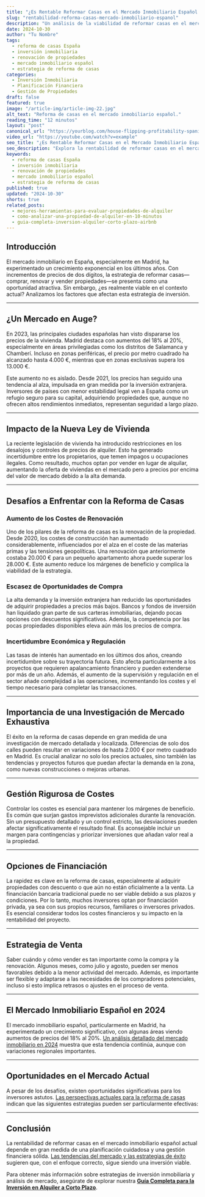 ```yaml
---
title: "¿Es Rentable Reformar Casas en el Mercado Inmobiliario Español Actual?"
slug: "rentabilidad-reforma-casas-mercado-inmobiliario-espanol"
description: "Un análisis de la viabilidad de reformar casas en el mercado inmobiliario actual de España, considerando factores como el crecimiento del mercado, los costes de renovación y la incertidumbre económica."
date: 2024-10-30
author: "Tu Nombre"
tags:
  - reforma de casas España
  - inversión inmobiliaria
  - renovación de propiedades
  - mercado inmobiliario español
  - estrategia de reforma de casas
categories:
  - Inversión Inmobiliaria
  - Planificación Financiera
  - Gestión de Propiedades
draft: false
featured: true
image: "/article-img/article-img-22.jpg"
alt_text: "Reforma de casas en el mercado inmobiliario español."
reading_time: "12 minutos"
layout: "post"
canonical_url: "https://yourblog.com/house-flipping-profitability-spanish-real-estate"
video_url: "https://youtube.com/watch?v=example"
seo_title: "¿Es Rentable Reformar Casas en el Mercado Inmobiliario Español Actual?"
seo_description: "Explora la rentabilidad de reformar casas en el mercado inmobiliario de España, analizando el crecimiento del mercado, los costes de renovación y los desafíos económicos."
keywords:
  - reforma de casas España
  - inversión inmobiliaria
  - renovación de propiedades
  - mercado inmobiliario español
  - estrategia de reforma de casas
published: true
updated: "2024-10-30"
shorts: true
related_posts:
  - mejores-herramientas-para-evaluar-propiedades-de-alquiler
  - como-analizar-una-propiedad-de-alquiler-en-10-minutos
  - guia-completa-inversion-alquiler-corto-plazo-airbnb
---
```


## Introducción

El mercado inmobiliario en España, especialmente en Madrid, ha experimentado un crecimiento exponencial en los últimos años. Con incrementos de precios de dos dígitos, la estrategia de reformar casas—comprar, renovar y vender propiedades—se presenta como una oportunidad atractiva. Sin embargo, ¿es realmente viable en el contexto actual? Analizamos los factores que afectan esta estrategia de inversión.

---

## ¿Un Mercado en Auge?

En 2023, las principales ciudades españolas han visto dispararse los precios de la vivienda. Madrid destaca con aumentos del 18% al 20%, especialmente en áreas privilegiadas como los distritos de Salamanca y Chamberí. Incluso en zonas periféricas, el precio por metro cuadrado ha alcanzado hasta 4.000 €, mientras que en zonas exclusivas supera los 13.000 €.

Este aumento no es aislado. Desde 2021, los precios han seguido una tendencia al alza, impulsada en gran medida por la inversión extranjera. Inversores de países con menor estabilidad legal ven a España como un refugio seguro para su capital, adquiriendo propiedades que, aunque no ofrecen altos rendimientos inmediatos, representan seguridad a largo plazo.

---

## Impacto de la Nueva Ley de Vivienda

La reciente legislación de vivienda ha introducido restricciones en los desalojos y controles de precios de alquiler. Esto ha generado incertidumbre entre los propietarios, que temen impagos u ocupaciones ilegales. Como resultado, muchos optan por vender en lugar de alquilar, aumentando la oferta de viviendas en el mercado pero a precios por encima del valor de mercado debido a la alta demanda.

---

## Desafíos a Enfrentar con la Reforma de Casas

### Aumento de los Costes de Renovación

Uno de los pilares de la reforma de casas es la renovación de la propiedad. Desde 2020, los costes de construcción han aumentado considerablemente, influenciados por el alza en el coste de las materias primas y las tensiones geopolíticas. Una renovación que anteriormente costaba 20.000 € para un pequeño apartamento ahora puede superar los 28.000 €. Este aumento reduce los márgenes de beneficio y complica la viabilidad de la estrategia.

### Escasez de Oportunidades de Compra

La alta demanda y la inversión extranjera han reducido las oportunidades de adquirir propiedades a precios más bajos. Bancos y fondos de inversión han liquidado gran parte de sus carteras inmobiliarias, dejando pocas opciones con descuentos significativos. Además, la competencia por las pocas propiedades disponibles eleva aún más los precios de compra.

### Incertidumbre Económica y Regulación

Las tasas de interés han aumentado en los últimos dos años, creando incertidumbre sobre su trayectoria futura. Esto afecta particularmente a los proyectos que requieren apalancamiento financiero y pueden extenderse por más de un año. Además, el aumento de la supervisión y regulación en el sector añade complejidad a las operaciones, incrementando los costes y el tiempo necesario para completar las transacciones.

---

## Importancia de una Investigación de Mercado Exhaustiva

El éxito en la reforma de casas depende en gran medida de una investigación de mercado detallada y localizada. Diferencias de solo dos calles pueden resultar en variaciones de hasta 2.000 € por metro cuadrado en Madrid. Es crucial analizar no solo los precios actuales, sino también las tendencias y proyectos futuros que puedan afectar la demanda en la zona, como nuevas construcciones o mejoras urbanas.

---

## Gestión Rigurosa de Costes

Controlar los costes es esencial para mantener los márgenes de beneficio. Es común que surjan gastos imprevistos adicionales durante la renovación. Sin un presupuesto detallado y un control estricto, las desviaciones pueden afectar significativamente el resultado final. Es aconsejable incluir un margen para contingencias y priorizar inversiones que añadan valor real a la propiedad.

---

## Opciones de Financiación

La rapidez es clave en la reforma de casas, especialmente al adquirir propiedades con descuento o que aún no están oficialmente a la venta. La financiación bancaria tradicional puede no ser viable debido a sus plazos y condiciones. Por lo tanto, muchos inversores optan por financiación privada, ya sea con sus propios recursos, familiares o inversores privados. Es esencial considerar todos los costes financieros y su impacto en la rentabilidad del proyecto.

---

## Estrategia de Venta

Saber cuándo y cómo vender es tan importante como la compra y la renovación. Algunos meses, como julio y agosto, pueden ser menos favorables debido a la menor actividad del mercado. Además, es importante ser flexible y adaptarse a las necesidades de los compradores potenciales, incluso si esto implica retrasos o ajustes en el proceso de venta.

---

## El Mercado Inmobiliario Español en 2024

El mercado inmobiliario español, particularmente en Madrid, ha experimentado un crecimiento significativo, con algunas áreas viendo aumentos de precios del 18% al 20%. <a href="/blog/mercado-inmobiliario-espanol-2024-reformadores-viviendas">Un análisis detallado del mercado inmobiliario en 2024</a> muestra que esta tendencia continúa, aunque con variaciones regionales importantes.

---

## Oportunidades en el Mercado Actual

A pesar de los desafíos, existen oportunidades significativas para los inversores astutos. <a href="/blog/deberias-reformar-casas-2024-perspectiva-espanola">Las perspectivas actuales para la reforma de casas</a> indican que las siguientes estrategias pueden ser particularmente efectivas:

---

## Conclusión

La rentabilidad de reformar casas en el mercado inmobiliario español actual depende en gran medida de una planificación cuidadosa y una gestión financiera sólida. <a href="/blog/mercado-inmobiliario-espanol-2024-reformadores-viviendas">Las tendencias del mercado y las estrategias de éxito</a> sugieren que, con el enfoque correcto, sigue siendo una inversión viable.

Para obtener más información sobre estrategias de inversión inmobiliaria y análisis de mercado, asegúrate de explorar nuestra **[Guía Completa para la Inversión en Alquiler a Corto Plazo](https://yourblog.com/comprehensive-guide-short-term-rental-investment-airbnb)**.

